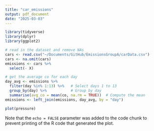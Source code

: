 ```yaml
---
title: "car_emissions"
output: pdf_document
date: "2025-03-03"
---
```


```r
library(tidyverse)
library(dplyr)
library(ggplot2)
```

```r
# read in the dataset and remove NAs
cars <- read.csv("~/Documents/GitHub/EmissionsGroupA/carData.csv")
cars <- na.omit(cars)
emissions <- cars %>% 
  select(- X)
```

```r
# get the average co for each day
day_avg <- emissions %>%
  filter(day %in% 1:13) %>%   # Select days 1 to 13
  group_by(day) %>%           # Group by day
  summarise(avg_co = mean(co, na.rm = TRUE))  # Compute the mean
emissions <- left_join(emissions, day_avg, by = "day")
```


```r
plot(pressure)
```

Note that the `echo = FALSE` parameter was added to the code chunk to prevent printing of the R code that generated the plot.

